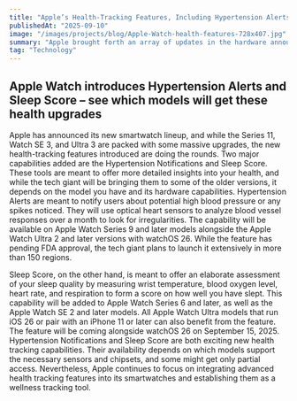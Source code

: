```yaml
---
title: "Apple’s Health-Tracking Features, Including Hypertension Alerts And Sleep Score, Are Coming To Older Apple Watch Models"
publishedAt: "2025-09-10"
image: "/images/projects/blog/Apple-Watch-health-features-728x407.jpg"
summary: "Apple brought forth an array of updates in the hardware announcements it made yesterday at its big September event. While the iPhone 17 series was the major highlight of the keynote, the tech giant managed to create quite the buzz with its new health tracking features, such as Hypertension Notifications and Sleep Score, added to the latest Apple Watch series. Although many users would want to go for the upgrade, given how some of the watches have not been refreshed for quite a while, those who still want to stick to their older models would be relieved to know that the features are making their way to some of the previous models."
tag: "Technology"
---
```


 
## Apple Watch introduces Hypertension Alerts and Sleep Score – see which models will get these health upgrades
Apple has announced its new smartwatch lineup, and while the Series 11, Watch SE 3, and Ultra 3 are packed with some massive upgrades, the new health-tracking features introduced are doing the rounds. Two major capabilities added are the Hypertension Notifications and Sleep Score. These tools are meant to offer more detailed insights into your health, and while the tech giant will be bringing them to some of the older versions, it depends on the model you have and its hardware capabilities. Hypertension Alerts are meant to notify users about potential high blood pressure or any spikes noticed. They will use optical heart sensors to analyze blood vessel responses over a month to look for irregularities. The capability will be available on Apple Watch Series 9 and later models alongside the Apple Watch Ultra 2 and later versions with watchOS 26. While the feature has pending FDA approval, the tech giant plans to launch it extensively in more than 150 regions.

Sleep Score, on the other hand, is meant to offer an elaborate assessment of your sleep quality by measuring wrist temperature, blood oxygen level, heart rate, and respiration to form a score on how well you have slept. This capability will be added to Apple Watch Series 6 and later, as well as the Apple Watch SE 2 and later models. All Apple Watch Ultra models that run iOS 26 or pair with an iPhone 11 or later can also benefit from the feature. The feature will be coming alongside watchOS 26 on September 15, 2025. Hypertension Notifications and Sleep Score are both exciting new health tracking capabilities. Their availability depends on which models support the necessary sensors and chipsets, and some might get only partial access. Nevertheless, Apple continues to focus on integrating advanced health tracking features into its smartwatches and establishing them as a wellness tracking tool.



